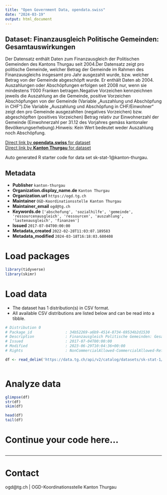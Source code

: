 ```yaml
---
title: "Open Government Data, opendata.swiss"
date: "2024-03-19"
output: html_document
---
```


## Dataset: Finanzausgleich Politische Gemeinden: Gesamtauswirkungen

Der Datensatz enthält Daten zum Finanzausgleich der Politischen Gemeinden des Kantons Thurgau seit 2004.Der Datensatz zeigt pro politische Gemeinde, welcher Betrag der Gemeinde im Rahmen des Finanzausgleichs insgesamt pro Jahr ausgezahlt wurde, bzw. welcher Betrag von der Gemeinde abgeschöpft wurde. Er enthält Daten ab 2004. Auszahlungen oder Abschöpfungen erfolgen seit 2008 nur, wenn sie mindestens 1'000 Franken betragen.Negative Vorzeichen kennzeichnen jeweils die Auszahlung an die Gemeinde, positive Vorzeichen Abschöpfungen von der Gemeinde (Variable „Auszahlung und Abschöpfung in CHF“).Die Variable „Auszahlung und Abschöpfung in CHF/Einwohner“ zeigt den pro Gemeinde ausgezahlten (negatives Vorzeichen) bzw. abgeschöpften (positives Vorzeichen) Betrag relativ zur Einwohnerzahl der Gemeinde (Einwohnerzahl per 31.12 des Vorjahres gemäss kantonaler Bevölkerungserhebung).Hinweis: Kein Wert bedeutet weder Auszahlung noch Abschöpfung.

[Direct link by **opendata.swiss** for dataset](https://opendata.swiss/de/dataset/finanzausgleich-politische-gemeinden-gesamtauswirkungen)<br>
[Direct link by **Kanton Thurgau** for dataset](https://data.tg.ch/explore/dataset/sk-stat-1/)

Auto generated R starter code for data set sk-stat-1@kanton-thurgau.

## Metadata

- **Publisher** `kanton-thurgau`
- **Organization.display_name.de** `Kanton Thurgau`
- **Organization.url** `https://ogd.tg.ch`
- **Maintainer** `OGD-Koordinationsstelle Kanton Thurgau`
- **Maintainer_email** `ogd@tg.ch`
- **Keywords.de** `['abschofung', 'sozialhilfe', 'gemeinde', 'ressourcenausgleich', 'ressourcen', 'auszahlung', 'lastenausgleich', 'finanzen']`
- **Issued** `2017-07-04T00:00:00`
- **Metadata_created** `2022-02-28T11:03:07.189583`
- **Metadata_modified** `2024-03-18T16:18:03.680408`


# Load packages

```r

library(tidyverse)
library(skimr)

```

# Load data

-   The dataset has 1 distribution(s) in CSV format.
-   All available CSV distributions are listed below and can be read into a tibble.

```r

# Distribution 0
# Package_id               : 34b52269-a6b9-4514-8734-69534b2d1530
# Description              : Finanzausgleich Politische Gemeinden: Gesamtauswirkungen (csv)
# Issued                   : 2017-07-04T00:00:00
# Modified                 : 2023-06-29T10:04:36+00:00
# Rights                   : NonCommercialAllowed-CommercialAllowed-ReferenceRequired

df <- read_delim('https://data.tg.ch/api/v2/catalog/datasets/sk-stat-1/exports/csv')



```

# Analyze data

```r

glimpse(df)
str(df)
skim(df)

head(df)
tail(df)

```

# Continue your code here...

```r

```

------------------------------------------------------------------------

# Contact

ogd@tg.ch | OGD-Koordinationsstelle Kanton Thurgau

